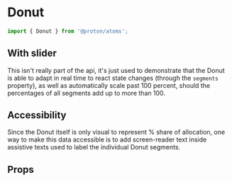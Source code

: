 
# Donut

```js
import { Donut } from '@proton/atoms';
```

<Canvas withSource="open">
    <Story id="components-donut--basic" />
</Canvas>

## With slider

This isn't really part of the api, it's just used to demonstrate that the Donut is able to adapt in real time to react state changes (through the `segments` property), as well as automatically scale past 100 percent, should the percentages of all segments add up to more than 100.

<Canvas>
    <Story id="components-donut--with-slider" />
</Canvas>

## Accessibility

Since the Donut itself is only visual to represent % share of allocation, one way to make this data accessible is to add screen-reader text inside assistive texts used to label the individual Donut segments.

<Canvas>
    <Story id="components-donut--accessibility" />
</Canvas>

## Props

<div class="hidden">
    <Primary />
</div>

<ArgsTable story={PRIMARY_STORY} />

